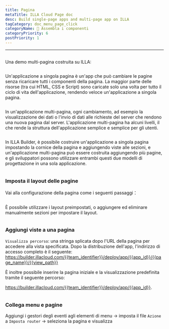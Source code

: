 ```yaml
---
title: Pagina
metaTitle: ILLA Cloud Page doc
desc: Build single-page apps and multi-page app on ILLA
tagCategory: doc_menu_page_click
categoryName: 🧬 Assembla i componenti
categoryPriority: 6
postPriority: 1
---
```


* * *

## <h2 hidden>Page</h2>

Una demo multi-pagina costruita su ILLA: 

<img src='https://cdn.illacloud.com/official-website/img/docs/assemble/page1.gif' alt="" />

Un'applicazione a singola pagina è un'app che può cambiare le pagine senza ricaricare tutti i componenti della pagina. La maggior parte delle risorse (tra cui HTML, CSS e Script) sono caricate solo una volta per tutto il ciclo di vita dell'applicazione, rendendo veloce un'applicazione a singola pagina.

<img src='https://cdn.illacloud.com/official-website/img/docs/assemble/page2.png' alt="" />

In un'applicazione multi-pagina, ogni cambiamento, ad esempio la visualizzazione dei dati o l'invio di dati alle richieste del server che rendono una nuova pagina dal server. L'applicazione multi-pagina ha alcuni livelli, il che rende la struttura dell'applicazione semplice e semplice per gli utenti.

<img src='https://cdn.illacloud.com/official-website/img/docs/assemble/page3.png' alt="" />

In ILLA Builder, è possibile costruire un'applicazione a singola pagina impostando la cornice della pagina e aggiungendo viste alle sezioni, e un'applicazione multi-pagina può essere costruita aggiungendo più pagine, e gli sviluppatori possono utilizzare entrambi questi due modelli di progettazione in una sola applicazione.

<img src='https://cdn.illacloud.com/official-website/img/docs/assemble/page4.png' alt="" />

### Imposta il layout delle pagine

Vai alla configurazione della pagina come i seguenti passaggi：

<img src='https://cdn.illacloud.com/official-website/img/docs/assemble/page5.png' alt="" />

È possibile utilizzare i layout preimpostati, o aggiungere ed eliminare manualmente sezioni per impostare il layout. 

<img src='https://cdn.illacloud.com/official-website/img/docs/assemble/page6.gif' alt="" />

### Aggiungi viste a una pagina

`Visualizza percorso`: una stringa splicata dopo l'URL della pagina per accedere alla vista specificata. Dopo la distribuzione dell'app, l'indirizzo di accesso completo è il seguente: https://builder.illacloud.com/{{team_identifier}}/deploy/app/{{app_id}}/{{page_name}}/{{view_path}}

È inoltre possibile inserire la pagina iniziale e la visualizzazione predefinita tramite il seguente percorso:

https://builder.illacloud.com/{{team_identifier}}/deploy/app/{{app_id}}. 

<img src='https://cdn.illacloud.com/official-website/img/docs/assemble/page7.png' alt="" />

### Collega menu e pagine

Aggiungi i gestori degli eventi agli elementi di menu → imposta il file `Azione` a `Imposta router` → seleziona la pagina e visualizza

<img src='https://cdn.illacloud.com/official-website/img/docs/assemble/page8.gif' alt="" />

